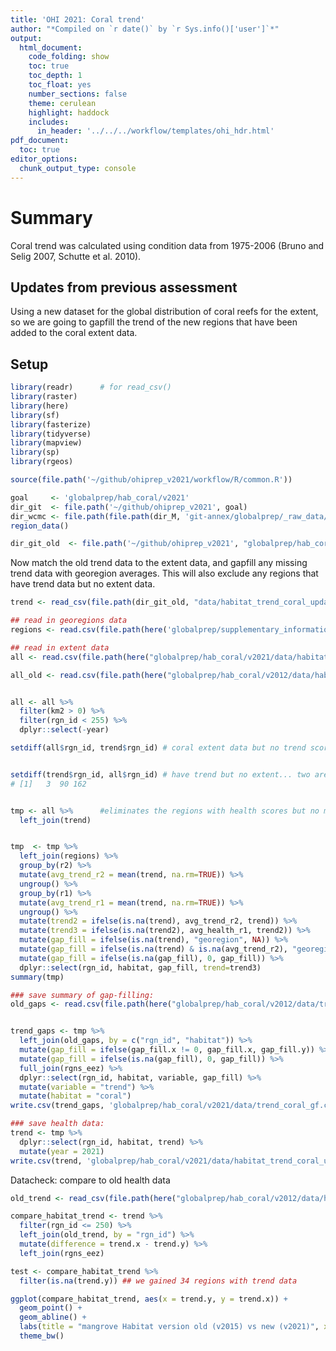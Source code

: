 ```yaml
---
title: 'OHI 2021: Coral trend'
author: "*Compiled on `r date()` by `r Sys.info()['user']`*"
output: 
  html_document:
    code_folding: show
    toc: true
    toc_depth: 1
    toc_float: yes
    number_sections: false
    theme: cerulean
    highlight: haddock
    includes: 
      in_header: '../../../workflow/templates/ohi_hdr.html'
pdf_document:
  toc: true
editor_options: 
  chunk_output_type: console
---
```


# Summary

Coral trend was calculated using condition data from 1975-2006 (Bruno and Selig 2007, Schutte et al. 2010).


## Updates from previous assessment
Using a new dataset for the global distribution of coral reefs for the extent, so we are going to gapfill the trend of the new regions that have been added to the coral extent data. 


## Setup
``` r
library(readr)      # for read_csv()
library(raster)
library(here)
library(sf)
library(fasterize)
library(tidyverse)
library(mapview)
library(sp)
library(rgeos)

source(file.path('~/github/ohiprep_v2021/workflow/R/common.R'))

goal     <- 'globalprep/hab_coral/v2021'
dir_git  <- file.path('~/github/ohiprep_v2021', goal)
dir_wcmc <- file.path(file.path(dir_M, 'git-annex/globalprep/_raw_data/wcmc_coral'))
region_data()

dir_git_old  <- file.path('~/github/ohiprep_v2021', "globalprep/hab_coral/v2012")
```

Now match the old trend data to the extent data, and gapfill any missing trend data with georegion averages. This will also exclude any regions that have trend data but no extent data. 


```r
trend <- read_csv(file.path(dir_git_old, "data/habitat_trend_coral_updated.csv"))

## read in georegions data
regions <- read.csv(file.path(here('globalprep/supplementary_information/v2018/rgn_georegions_wide_2013b.csv')))

## read in extent data
all <- read.csv(file.path(here("globalprep/hab_coral/v2021/data/habitat_extent_coral_updated.csv")))

all_old <- read.csv(file.path(here("globalprep/hab_coral/v2012/data/habitat_extent_coral_updated.csv")))


all <- all %>%
  filter(km2 > 0) %>%
  filter(rgn_id < 255) %>%
  dplyr::select(-year)

setdiff(all$rgn_id, trend$rgn_id) # coral extent data but no trend score # 6  10  11  12  28  38  44  45  46  48  49  50  51  54  79 107 114 119 125 137 146 148 149 150 155 157 159 190 191 204 212 231 237 136


setdiff(trend$rgn_id, all$rgn_id) # have trend but no extent... two are small islands. One is new zealand. New Zealand does not have a coral reef.. so probably not a big deal. 
# [1]   3  90 162


tmp <- all %>%      #eliminates the regions with health scores but no mangroves
  left_join(trend)


tmp  <- tmp %>%
  left_join(regions) %>%
  group_by(r2) %>%
  mutate(avg_trend_r2 = mean(trend, na.rm=TRUE)) %>%
  ungroup() %>%
  group_by(r1) %>%
  mutate(avg_trend_r1 = mean(trend, na.rm=TRUE)) %>%
  ungroup() %>%
  mutate(trend2 = ifelse(is.na(trend), avg_trend_r2, trend)) %>%
  mutate(trend3 = ifelse(is.na(trend2), avg_health_r1, trend2)) %>%
  mutate(gap_fill = ifelse(is.na(trend), "georegion", NA)) %>%
  mutate(gap_fill = ifelse(is.na(trend) & is.na(avg_trend_r2), "georegion", gap_fill)) %>%
  mutate(gap_fill = ifelse(is.na(gap_fill), 0, gap_fill)) %>%
  dplyr::select(rgn_id, habitat, gap_fill, trend=trend3)
summary(tmp)

### save summary of gap-filling:
old_gaps <- read.csv(file.path(here("globalprep/hab_coral/v2012/data/trend_coral_gf.csv")))


trend_gaps <- tmp %>%
  left_join(old_gaps, by = c("rgn_id", "habitat")) %>%
  mutate(gap_fill = ifelse(gap_fill.x != 0, gap_fill.x, gap_fill.y)) %>%
  mutate(gap_fill = ifelse(is.na(gap_fill), 0, gap_fill)) %>%
  full_join(rgns_eez) %>% 
  dplyr::select(rgn_id, habitat, variable, gap_fill) %>%
  mutate(variable = "trend") %>%
  mutate(habitat = "coral")
write.csv(trend_gaps, 'globalprep/hab_coral/v2021/data/trend_coral_gf.csv', row.names=FALSE)

### save health data:
trend <- tmp %>%
  dplyr::select(rgn_id, habitat, trend) %>%
  mutate(year = 2021)
write.csv(trend, 'globalprep/hab_coral/v2021/data/habitat_trend_coral_updated.csv', row.names=FALSE)

```

Datacheck: compare to old health data

```r
old_trend <- read_csv(file.path(here("globalprep/hab_coral/v2012/data/habitat_trend_coral_updated.csv")))

compare_habitat_trend <- trend %>%
  filter(rgn_id <= 250) %>%
  left_join(old_trend, by = "rgn_id") %>%
  mutate(difference = trend.x - trend.y) %>%
  left_join(rgns_eez)

test <- compare_habitat_trend %>%
  filter(is.na(trend.y)) ## we gained 34 regions with trend data

ggplot(compare_habitat_trend, aes(x = trend.y, y = trend.x)) +
  geom_point() +
  geom_abline() +
  labs(title = "mangrove Habitat version old (v2015) vs new (v2021)", x = "old trend", y=  "new trend") +
  theme_bw()

```